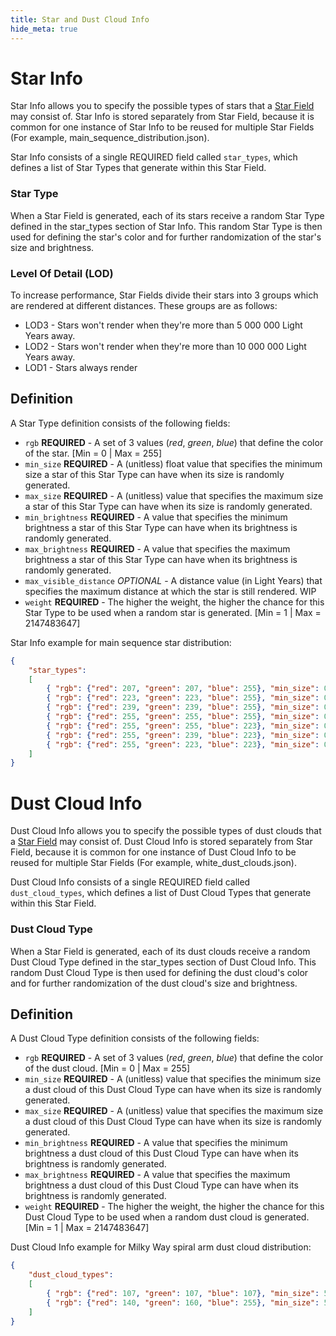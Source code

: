 ```yaml
---
title: Star and Dust Cloud Info
hide_meta: true
---
```


# Star Info

Star Info allows you to specify the possible types of stars that a [Star Field](https://moddedmc.wiki/cs/project/stellarview/docs/resourcepacks/star_fields) may consist of.
Star Info is stored separately from Star Field, because it is common for one instance of Star Info to be reused for multiple Star Fields (For example, main_sequence_distribution.json).

Star Info consists of a single REQUIRED field called `star_types`, which defines a list of Star Types that generate within this Star Field.

### Star Type

When a Star Field is generated, each of its stars receive a random Star Type defined in the star_types section of Star Info.
This random Star Type is then used for defining the star's color and for further randomization of the star's size and brightness.

### Level Of Detail (LOD)

To increase performance, Star Fields divide their stars into 3 groups which are rendered at different distances. These groups are as follows:
* LOD3 - Stars won't render when they're more than 5 000 000 Light Years away.
* LOD2 - Stars won't render when they're more than 10 000 000 Light Years away.
* LOD1 - Stars always render


## Definition

A Star Type definition consists of the following fields:

* `rgb` **REQUIRED** - A set of 3 values (*red*, *green*, *blue*) that define the color of the star. [Min = 0 | Max = 255]
* `min_size` **REQUIRED** - A (unitless) float value that specifies the minimum size a star of this Star Type can have when its size is randomly generated.
* `max_size` **REQUIRED** - A (unitless) value that specifies the maximum size a star of this Star Type can have when its size is randomly generated.
* `min_brightness` **REQUIRED** - A value that specifies the minimum brightness a star of this Star Type can have when its brightness is randomly generated.
* `max_brightness` **REQUIRED** - A value that specifies the maximum brightness a star of this Star Type can have when its brightness is randomly generated.
* `max_visible_distance` *OPTIONAL* - A distance value (in Light Years) that specifies the maximum distance at which the star is still rendered. WIP
* `weight` **REQUIRED** - The higher the weight, the higher the chance for this Star Type to be used when a random star is generated. [Min = 1 | Max = 2147483647]

Star Info example for main sequence star distribution:
```json
{
	"star_types":
	[
		{ "rgb": {"red": 207, "green": 207, "blue": 255}, "min_size": 0.25, "max_size": 0.35, "min_brightness": 255, "max_brightness": 255, "max_visible_distance": 10000000, "weight": 1 },
		{ "rgb": {"red": 223, "green": 223, "blue": 255}, "min_size": 0.20, "max_size": 0.30, "min_brightness": 225, "max_brightness": 255, "max_visible_distance": 8000000, "weight": 1 },
		{ "rgb": {"red": 239, "green": 239, "blue": 255}, "min_size": 0.15, "max_size": 0.25, "min_brightness": 210, "max_brightness": 240, "max_visible_distance": 6000000, "weight": 1 },
		{ "rgb": {"red": 255, "green": 255, "blue": 255}, "min_size": 0.15, "max_size": 0.25, "min_brightness": 190, "max_brightness": 230, "max_visible_distance": 5500000, "weight": 3 },
		{ "rgb": {"red": 255, "green": 255, "blue": 223}, "min_size": 0.10, "max_size": 0.25, "min_brightness": 180, "max_brightness": 210, "max_visible_distance": 5000000, "weight": 7 },
		{ "rgb": {"red": 255, "green": 239, "blue": 223}, "min_size": 0.10, "max_size": 0.25, "min_brightness": 120, "max_brightness": 200, "max_visible_distance": 4500000, "weight": 12 },
		{ "rgb": {"red": 255, "green": 223, "blue": 223}, "min_size": 0.10, "max_size": 0.15, "min_brightness": 100, "max_brightness": 150, "max_visible_distance": 4000000, "weight": 74 }
	]
}
```


# Dust Cloud Info

Dust Cloud Info allows you to specify the possible types of dust clouds that a [Star Field](https://moddedmc.wiki/cs/project/stellarview/docs/resourcepacks/star_fields) may consist of.
Dust Cloud Info is stored separately from Star Field, because it is common for one instance of Dust Cloud Info to be reused for multiple Star Fields (For example, white_dust_clouds.json).

Dust Cloud Info consists of a single REQUIRED field called `dust_cloud_types`, which defines a list of Dust Cloud Types that generate within this Star Field.

### Dust Cloud Type

When a Star Field is generated, each of its dust clouds receive a random Dust Cloud Type defined in the star_types section of Dust Cloud Info.
This random Dust Cloud Type is then used for defining the dust cloud's color and for further randomization of the dust cloud's size and brightness.


## Definition

A Dust Cloud Type definition consists of the following fields:

* `rgb` **REQUIRED** - A set of 3 values (*red*, *green*, *blue*) that define the color of the dust cloud. [Min = 0 | Max = 255]
* `min_size` **REQUIRED** - A (unitless) value that specifies the minimum size a dust cloud of this Dust Cloud Type can have when its size is randomly generated.
* `max_size` **REQUIRED** - A (unitless) value that specifies the maximum size a dust cloud of this Dust Cloud Type can have when its size is randomly generated.
* `min_brightness` **REQUIRED** - A value that specifies the minimum brightness a dust cloud of this Dust Cloud Type can have when its brightness is randomly generated.
* `max_brightness` **REQUIRED** - A value that specifies the maximum brightness a dust cloud of this Dust Cloud Type can have when its brightness is randomly generated.
* `weight` **REQUIRED** - The higher the weight, the higher the chance for this Dust Cloud Type to be used when a random dust cloud is generated. [Min = 1 | Max = 2147483647]

Dust Cloud Info example for Milky Way spiral arm dust cloud distribution:
```json
{
	"dust_cloud_types":
	[
		{ "rgb": {"red": 107, "green": 107, "blue": 107}, "min_size": 5.0, "max_size": 9.0, "min_brightness": 255, "max_brightness": 255, "weight": 1 },
		{ "rgb": {"red": 140, "green": 160, "blue": 255}, "min_size": 5.0, "max_size": 9.0, "min_brightness": 255, "max_brightness": 255, "weight": 4 }
	]
}
```